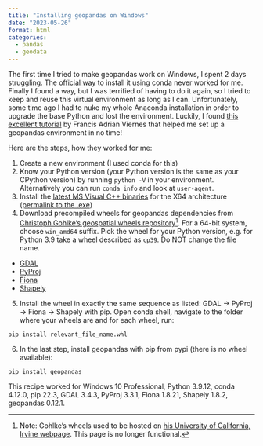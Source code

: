 ```yaml
---
title: "Installing geopandas on Windows"
date: "2023-05-26"
format: html
categories:
  - pandas
  - geodata 
---
```


The first time I tried to make geopandas work on Windows, I spent 2 days struggling. The [official way](https://geopandas.org/en/stable/getting_started/install.html) to install it using conda never worked for me. Finally I found a way, but I was terrified of having to do it again, so I tried to keep and reuse this virtual environment as long as I can. Unfortunately, some time ago I had to nuke my whole Anaconda installation in order to upgrade the base Python and lost the environment. Luckily, I found [this excellent tutorial](https://towardsdatascience.com/geopandas-installation-the-easy-way-for-windows-31a666b3610f) by Francis Adrian Viernes that helped me set up a geopandas environment in no time! 

Here are the steps, how they worked for me:  

1. Create a new environment (I used conda for this)
1. Know your Python version (your Python version is the same as your CPython version) by running `python -V` in your environment. Alternatively you can run `conda info` and look at `user-agent`. 
1. Install the [latest MS Visual C++ binaries](https://learn.microsoft.com/en-us/cpp/windows/latest-supported-vc-redist) for the X64 architecture ([permalink to the .exe](https://aka.ms/vs/17/release/vc_redist.x64.exe))
1. Download precompiled wheels for geopandas dependencies from [Christoph Gohlke's geospatial wheels repository](https://github.com/cgohlke/geospatial-wheels/releases)^[Note: Gohlke's wheels used to be hosted on [his University of California, Irvine webpage](https://www.lfd.uci.edu/~gohlke/pythonlibs/). This page is no longer functional.]. For a 64-bit system, choose `win_amd64` suffix. Pick the wheel for your Python version, e.g. for Python 3.9 take a wheel described as `cp39`. Do NOT change the file name.  
  - [GDAL](https://www.lfd.uci.edu/~gohlke/pythonlibs/#gdal)
  - [PyProj](https://www.lfd.uci.edu/~gohlke/pythonlibs/#pyproj)
  - [Fiona](https://www.lfd.uci.edu/~gohlke/pythonlibs/#fiona)
  - [Shapely](https://www.lfd.uci.edu/~gohlke/pythonlibs/#shapely)  
5. Install the wheel in exactly the same sequence as listed: GDAL -> PyProj -> Fiona -> Shapely with pip. Open conda shell, navigate to the folder where your wheels are and for each wheel, run: 
```
pip install relevant_file_name.whl
```  
6. In the last step, install geopandas with pip from pypi (there is no wheel available): 
```
pip install geopandas
```


This recipe worked for Windows 10 Professional, Python 3.9.12, conda 4.12.0, pip 22.3, GDAL 3.4.3, PyProj 3.3.1, Fiona 1.8.21, Shapely 1.8.2, geopandas 0.12.1. 


